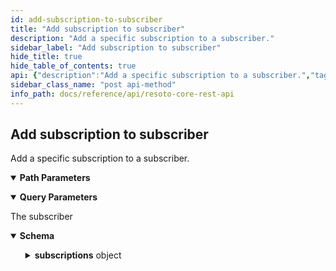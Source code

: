 ```yaml
---
id: add-subscription-to-subscriber
title: "Add subscription to subscriber"
description: "Add a specific subscription to a subscriber."
sidebar_label: "Add subscription to subscriber"
hide_title: true
hide_table_of_contents: true
api: {"description":"Add a specific subscription to a subscriber.","tags":["subscriptions"],"parameters":[{"name":"subscriber_id","in":"path","description":"The identifier of the subscriber","required":true,"schema":{"type":"string"}},{"name":"event_type","in":"path","description":"The action event type.","required":true,"schema":{"type":"string"}},{"name":"timeout","in":"query","required":false,"description":"This is the duration in seconds this subscriber has time to execute the action.\nAfter this time the sender assumes a failure and rejects the result of this actor.\n","schema":{"type":"number","default":60}},{"name":"wait_for_completion","in":"query","required":false,"description":"If an action is sent to this subscriber, the event sender should wait until this\nsubscriber has processed the message and send a done message.\nThis is the expected behaviour of every actor and defaults to true.\n","schema":{"type":"boolean","default":true}}],"responses":{"200":{"description":"The subscriber","content":{"application/json":{"schema":{"description":"A subscriber has a unique name and a list of subscriptions","type":"object","properties":{"id":{"type":"string","description":"The identifier of this subscriber"},"subscriptions":{"type":"object","description":"The dictionary of subscriptions, where the key is the message type","additionalProperties":{"description":"The definition of an action subscription","type":"object","properties":{"message_type":{"type":"string","description":"The name of the action to listen to"},"wait_for_completion":{"type":"boolean","description":"If an action is sent to this subscriber, the event sender should wait until this\nsubscriber has processed the message and send a done message.\nThis is the expected behaviour of every actor and defaults to true.\n","default":true},"timeout":{"type":"number","description":"This is the duration in seconds this subscriber has time to execute the action.\nAfter this time the sender assumes a failure and rejects the result of this actor.\n","default":60}}}}}}}}}},"method":"post","path":"/subscriber/{subscriber_id}/{event_type}","servers":[{"url":"https://{host}:{port}","variables":{"host":{"default":"localhost"},"port":{"default":"8900"}}}],"info":{"title":"Resoto Core REST API","version":"V1"},"postman":{"name":"Add subscription to subscriber","description":{"content":"Add a specific subscription to a subscriber.","type":"text/plain"},"url":{"path":["subscriber",":subscriber_id",":event_type"],"host":["{{baseUrl}}"],"query":[{"disabled":false,"description":{"content":"This is the duration in seconds this subscriber has time to execute the action.\nAfter this time the sender assumes a failure and rejects the result of this actor.\n","type":"text/plain"},"key":"timeout","value":""},{"disabled":false,"description":{"content":"If an action is sent to this subscriber, the event sender should wait until this\nsubscriber has processed the message and send a done message.\nThis is the expected behaviour of every actor and defaults to true.\n","type":"text/plain"},"key":"wait_for_completion","value":""}],"variable":[{"disabled":false,"description":{"content":"(Required) The identifier of the subscriber","type":"text/plain"},"type":"any","value":"","key":"subscriber_id"},{"disabled":false,"description":{"content":"(Required) The action event type.","type":"text/plain"},"type":"any","value":"","key":"event_type"}]},"header":[{"key":"Accept","value":"application/json"}],"method":"POST"}}
sidebar_class_name: "post api-method"
info_path: docs/reference/api/resoto-core-rest-api
---
```



## Add subscription to subscriber

Add a specific subscription to a subscriber.

<details style={{"marginBottom":"1rem"}} data-collapsed={false} open={true}><summary style={{}}><strong>Path Parameters</strong></summary><div><ul><ParamsItem className={"paramsItem"} param={{"name":"subscriber_id","in":"path","description":"The identifier of the subscriber","required":true,"schema":{"type":"string"}}}></ParamsItem><ParamsItem className={"paramsItem"} param={{"name":"event_type","in":"path","description":"The action event type.","required":true,"schema":{"type":"string"}}}></ParamsItem></ul></div></details><details style={{"marginBottom":"1rem"}} data-collapsed={false} open={true}><summary style={{}}><strong>Query Parameters</strong></summary><div><ul><ParamsItem className={"paramsItem"} param={{"name":"timeout","in":"query","required":false,"description":"This is the duration in seconds this subscriber has time to execute the action.\nAfter this time the sender assumes a failure and rejects the result of this actor.\n","schema":{"type":"number","default":60}}}></ParamsItem><ParamsItem className={"paramsItem"} param={{"name":"wait_for_completion","in":"query","required":false,"description":"If an action is sent to this subscriber, the event sender should wait until this\nsubscriber has processed the message and send a done message.\nThis is the expected behaviour of every actor and defaults to true.\n","schema":{"type":"boolean","default":true}}}></ParamsItem></ul></div></details><div><ApiTabs><TabItem label={"200"} value={"200"}><div>

The subscriber

</div><div><MimeTabs schemaType={"response"}><TabItem label={"application/json"} value={"application/json"}><SchemaTabs><TabItem label={"Schema"} value={"Schema"}><details style={{}} data-collapsed={false} open={true}><summary style={{"textAlign":"left"}}><strong>Schema</strong></summary><div style={{"textAlign":"left","marginLeft":"1rem"}}></div><ul style={{"marginLeft":"1rem"}}><SchemaItem collapsible={false} name={"id"} required={false} schemaDescription={"The identifier of this subscriber"} schemaName={"string"} qualifierMessage={undefined} defaultValue={undefined}></SchemaItem><SchemaItem collapsible={true} className={"schemaItem"}><details style={{}}><summary style={{}}><strong>subscriptions</strong><span style={{"opacity":"0.6"}}> object</span></summary><div style={{"marginLeft":"1rem"}}><div style={{"marginTop":".5rem","marginBottom":".5rem"}}>

The dictionary of subscriptions, where the key is the message type

</div><li><div><code>property name*</code><span style={{"opacity":"0.6"}}> object</span></div></li></div></details></SchemaItem></ul></details></TabItem><TabItem label={"Example (from schema)"} value={"Example (from schema)"}><ResponseSamples responseExample={"{\n  \"id\": \"string\",\n  \"subscriptions\": {}\n}"} language={"json"}></ResponseSamples></TabItem></SchemaTabs></TabItem></MimeTabs></div></TabItem></ApiTabs></div>

